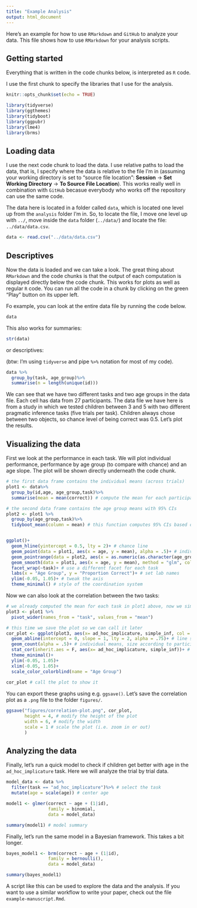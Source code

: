```yaml
---
title: "Example Analysis"
output: html_document
---
```


Here's an example for how to use `RMarkdown` and `GitHub` to analyze your data. This file shows how to use `RMarkdown` for your analysis scripts.  

## Getting started

Everything that is written in the code chunks below, is interpreted as `R` code. 

I use the first chunk to specify the libraries that I use for the analysis. 

```r
knitr::opts_chunk$set(echo = TRUE)

library(tidyverse)
library(ggthemes)
library(tidyboot)
library(ggpubr)
library(lme4)
library(brms)
```

## Loading data

I use the next code chunk to load the data. I use relative paths to load the data, that is, I specify where the data is relative to the file I'm in (assuming your working directory is set to "source file location": **Session** -> **Set Working Directory** -> **To Source File Location**). This works really well in combination with `GitHub` becasue everybody who works off the repository can use the same code. 

The data here is located in a folder called `data`, which is located one level up from the `analysis` folder I'm in. So, to locate the file, I move one level up with `../`, move inside the `data` folder (`../data/`) and locate the file: `../data/data.csv`.

```r
data <- read.csv("../data/data.csv")
```
## Descriptives

Now the data is loaded and we can take a look. The great thing about `RMarkdown` and the code chunks is that the output of each computation is displayed directly below the code chunk. This works for plots as well as regular `R` code. You can run all the code in a chunk by clicking on the green "Play" button on its upper left. 

Fo example, you can look at the entire data file by running the code below. 

```r
data
```
This also works for summaries: 

```r
str(data)
```

or descriptives:

(btw: I'm using `tidyverse` and pipe `%>%` notation for most of my code).

```r
data %>%
  group_by(task, age_group)%>%
  summarise(n = length(unique(id)))
```

We can see that we have two different tasks and two age groups in the data file. Each cell has data from 27 participants. The data file we have here is from a study in which we tested children between 3 and 5 with two different pragmatic inference tasks (five trials per task). Children always chose between two objects, so chance level of being correct was 0.5. Let's plot the results.

## Visualizing the data

First we look at the performance in each task. We will plot individual performance, performance by age group (to compare with chance) and an age slope. The plot will be shown directly underneath the code chunk.

```r
# the first data frame contains the individual means (across trials)
plot1 <- data%>%
  group_by(id,age, age_group,task)%>%
  summarise(mean = mean(correct)) # compute the mean for each participant in each task 

# the second data frame contains the age group means with 95% CIs
plot2 <- plot1 %>%
  group_by(age_group,task)%>%
  tidyboot_mean(column = mean) # this function computes 95% CIs based on a non-parametric bootstrap


ggplot()+
  geom_hline(yintercept = 0.5, lty = 2)+ # chance line
  geom_point(data = plot1, aes(x = age, y = mean), alpha = .5)+ # individual means (size = no of participants with that score)
  geom_pointrange(data = plot2, aes(x = as.numeric(as.character(age_group))+.5, y = mean, ymin = ci_lower, ymax = ci_upper))+ # age group means with 95%CI (located in the middle of the age)
  geom_smooth(data = plot1, aes(x = age, y = mean), method = "glm", col = "black", size = 1)+ # age slope
  facet_wrap(~task)+ # use a different facet for each task
  labs(x = "Age Group", y = "Proportion Correct")+ # set lab names
  ylim(-0.05, 1.05)+ # tweak the axis
  theme_minimal() # style of the coordination system
```
Now we can also look at the correlation between the two tasks:

```r
# we already computed the mean for each task in plot1 above, now we simply need to re-arrange the data file to plot the correlation
plot3 <- plot1 %>%
  pivot_wider(names_from = "task", values_from = "mean")

# this time we save the plot so we can call it later
cor_plot <- ggplot(plot3, aes(x= ad_hoc_implicature, simple_inf, col = factor(age_group)))+
  geom_abline(intercept = 0, slope = 1, lty = 2, alpha = .75)+ # line showing perfect correlation
  geom_count(alpha = .5)+ # individual means, size according to participants with that score
  stat_cor(inherit.aes = F, aes(x= ad_hoc_implicature, simple_inf))+ # add correlation coefficient
  theme_minimal()+
  ylim(-0.05, 1.05)+ 
  xlim(-0.05, 1.05)+ 
  scale_color_colorblind(name = "Age Group")
 
cor_plot # call the plot to show it  
```

You can export these graphs using e.g. `ggsave()`. Let's save the correlation plot as a `.png` file to the folder `figures/`.

```r
ggsave("figures/correlation-plot.png", cor_plot,
       height = 4, # modify the height of the plot
       width = 6, # modify the width
       scale = 1 # scale the plot (i.e. zoom in or out)
       )
```

## Analyzing the data

Finally, let's run a quick model to check if children get better with age in the `ad_hoc_implicature` task. Here we will analyze the trial by trial data.

```r
model_data <- data %>%
  filter(task == "ad_hoc_implicature")%>% # select the task
  mutate(age = scale(age)) # center age

model1 <- glmer(correct ~ age + (1|id),
                family = binomial,
                data = model_data)

summary(model1) # model summary
```

Finally, let's run the same model in a Bayesian framework. This takes a bit longer.

```r

bayes_model1 <- brm(correct ~ age + (1|id),
                family = bernoulli(),
                data = model_data)

summary(bayes_model1)

```

A script like this can be used to explore the data and the analysis. If you want to use a similar workflow to write your paper, check out the file `example-manuscript.Rmd`.
